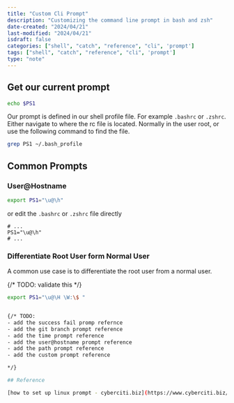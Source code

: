 ```yaml
---
title: "Custom Cli Prompt"
description: "Customizing the command line prompt in bash and zsh"
date-created: "2024/04/21"
last-modified: "2024/04/21"
isdraft: false
categories: ["shell", "catch", "reference", "cli", 'prompt']
tags: ["shell", "catch", "reference", "cli", 'prompt']
type: "note"
---
```



## Get our current prompt 

```sh 
echo $PS1
```

Our prompt is defined in our shell profile file. For example `.bashrc` or `.zshrc`. Either navigate to where the rc file is located. Normally in the user root, or use the following command to find the file. 

```sh 
grep PS1 ~/.bash_profile
```

## Common Prompts

### User@Hostname

```sh 
export PS1="\u@\h"
```
or edit the `.bashrc` or `.zshrc` file directly 

```txt:title=".bashrc"
# ...
PS1="\u@\h"
# ...
```

### Differentiate Root User form Normal User

A common use case is to differentiate the root user from a normal user. 

{/* TODO: validate this */}
```sh
export PS1="\u@\H \W:\$ "
```


```sh

{/* TODO: 
- add the success fail promp refernce 
- add the git branch prompt reference
- add the time prompt reference
- add the user@hostname prompt reference
- add the path prompt reference
- add the custom prompt reference

*/}

## Reference 

[how to set up linux prompt - cyberciti.biz](https://www.cyberciti.biz/tips/howto-linux-unix-bash-shell-setup-prompt.html)
